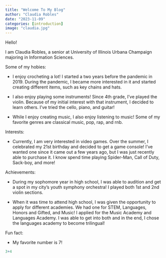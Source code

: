 ```yaml
---
title: "Welcome To My Blog"
author: "Claudia Robles"
date: "2023-11-09"
categories: [introduction]
image: "claudia.jpg"
---
```


Hello!

I am Claudia Robles, a senior at University of Illinois Urbana Champaign majoring in Information Sciences.

Some of my hobies:

-   I enjoy crocheting a lot! I started a two years before the pandemic in 2019. During the pandemic, I became more interested in it and started creating different items, such as key chains and hats.

-   I also enjoy playing some instruments! Since 4th grade, I've played the violin. Because of my initial interest with that instrument, I decided to learn others. I've tried the cello, piano, and guitar!

-   While I enjoy creating music, I also enjoy listening to music! Some of my favorite genres are classical music, pop, rap, and rnb.

Interests:

-   Currently, I am very interested in video games. Over the summer, I celebrated my 21st birthday and decided to get a game console! I've wanted one since it came out a few years ago, but I was just recently able to purchase it. I know spend time playing Spider-Man, Call of Duty, Sack-boy, and more!

Achievements:

-   During my sophomore year in high school, I was able to audition and get a spot in my city's youth symphony orchestra! I played both 1st and 2nd violin sections.

-   When it was time to attend high school, I was given the opportunity to apply for different academies. We had one for STEM, Languages, Honors and Gifted, and Music! I applied for the Music Academy and Languages Academy. I was able to get into both and in the end, I chose the languages academy to become trilingual!

Fun fact:

-   My favorite number is 7!

```r
3+4
```
